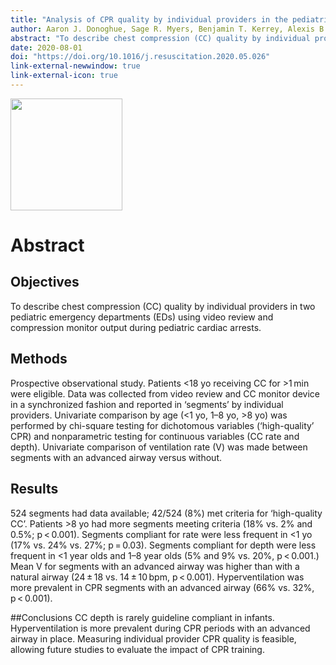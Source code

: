 ```yaml
---
title: "Analysis of CPR quality by individual providers in the pediatric emergency department"
author: Aaron J. Donoghue, Sage R. Myers, Benjamin T. Kerrey, Alexis B. Sandler, Ryan Keane, Ichiro Watanabe, Richard Hanna, Mary Kate Abbadessa,  Mary Frey,  Karen J. O'Connell
abstract: "To describe chest compression (CC) quality by individual providers in two pediatric emergency departments (EDs) using video review and compression monitor output during pediatric cardiac arrests."
date: 2020-08-01
doi: "https://doi.org/10.1016/j.resuscitation.2020.05.026"
link-external-newwindow: true
link-external-icon: true
---
```


![](images/resuscitation/resuscitation_logo.png){fig-align="center" width="179"}

# Abstract
## Objectives
To describe chest compression (CC) quality by individual providers in two pediatric emergency departments (EDs) using video review and compression monitor output during pediatric cardiac arrests.

## Methods
Prospective observational study. Patients <18 yo receiving CC for >1 min were eligible. Data was collected from video review and CC monitor device in a synchronized fashion and reported in ‘segments’ by individual providers. Univariate comparison by age (<1 yo, 1–8 yo, >8 yo) was performed by chi-square testing for dichotomous variables (‘high-quality’ CPR) and nonparametric testing for continuous variables (CC rate and depth). Univariate comparison of ventilation rate (V) was made between segments with an advanced airway versus without.

## Results
524 segments had data available; 42/524 (8%) met criteria for ‘high-quality CC’. Patients >8 yo had more segments meeting criteria (18% vs. 2% and 0.5%; p < 0.001). Segments compliant for rate were less frequent in <1 yo (17% vs. 24% vs. 27%; p = 0.03). Segments compliant for depth were less frequent in <1 year olds and 1–8 year olds (5% and 9% vs. 20%, p < 0.001.) Mean V for segments with an advanced airway was higher than with a natural airway (24 ± 18 vs. 14 ± 10 bpm, p < 0.001). Hyperventilation was more prevalent in CPR segments with an advanced airway (66% vs. 32%, p < 0.001).

##Conclusions
CC depth is rarely guideline compliant in infants. Hyperventilation is more prevalent during CPR periods with an advanced airway in place. Measuring individual provider CPR quality is feasible, allowing future studies to evaluate the impact of CPR training.